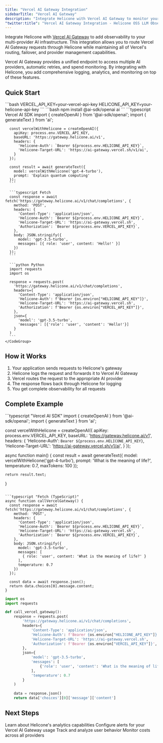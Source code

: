 ```yaml
---
title: "Vercel AI Gateway Integration"
sidebarTitle: "Vercel AI Gateway"
description: "Integrate Helicone with Vercel AI Gateway to monitor your multi-provider AI requests with comprehensive logging and analytics."
"twitter:title": "Vercel AI Gateway Integration - Helicone OSS LLM Observability"
---
```


Integrate Helicone with [Vercel AI Gateway](https://vercel.com/docs/ai-gateway) to add observability to your multi-provider AI infrastructure. This integration allows you to route Vercel AI Gateway requests through Helicone while maintaining all of Vercel's routing, failover, and provider management capabilities.

<Info>
Vercel AI Gateway provides a unified endpoint to access multiple AI providers, automatic retries, and spend monitoring. By integrating with Helicone, you add comprehensive logging, analytics, and monitoring on top of these features.
</Info>

## Quick Start

<Steps>
  <Step title="Set up environment variables">
    ```bash
    VERCEL_API_KEY=your-vercel-api-key
    HELICONE_API_KEY=your-helicone-api-key
    ```
  </Step>

  <Step title="Install Vercel AI SDK">
    ```bash
    npm install @ai-sdk/openai ai
    ```
  </Step>

  <Step title="Route requests through Helicone">
    <CodeGroup>
      ```typescript Vercel AI SDK
      import { createOpenAI } from '@ai-sdk/openai';
      import { generateText } from 'ai';

      const vercelWithHelicone = createOpenAI({
        apiKey: process.env.VERCEL_API_KEY,
        baseURL: 'https://gateway.helicone.ai/v1',
        headers: {
          'Helicone-Auth': `Bearer ${process.env.HELICONE_API_KEY}`,
          'Helicone-Target-URL': 'https://ai-gateway.vercel.sh/v1/ai',
        }
      });

      const result = await generateText({
        model: vercelWithHelicone('gpt-4-turbo'),
        prompt: 'Explain quantum computing'
      });
      ```

      ```typescript Fetch
      const response = await fetch('https://gateway.helicone.ai/v1/chat/completions', {
        method: 'POST',
        headers: {
          'Content-Type': 'application/json',
          'Helicone-Auth': `Bearer ${process.env.HELICONE_API_KEY}`,
          'Helicone-Target-URL': 'https://ai-gateway.vercel.sh',
          'Authorization': `Bearer ${process.env.VERCEL_API_KEY}`,
        },
        body: JSON.stringify({
          model: 'gpt-3.5-turbo',
          messages: [{ role: 'user', content: 'Hello!' }]
        })
      });
      ```

      ```python Python
      import requests
      import os

      response = requests.post(
        'https://gateway.helicone.ai/v1/chat/completions',
        headers={
          'Content-Type': 'application/json',
          'Helicone-Auth': f'Bearer {os.environ["HELICONE_API_KEY"]}',
          'Helicone-Target-URL': 'https://ai-gateway.vercel.sh',
          'Authorization': f'Bearer {os.environ["VERCEL_API_KEY"]}',
        },
        json={
          'model': 'gpt-3.5-turbo',
          'messages': [{'role': 'user', 'content': 'Hello!'}]
        }
      )
      ```
    </CodeGroup>
  </Step>
</Steps>

## How it Works

1. Your application sends requests to Helicone's gateway
2. Helicone logs the request and forwards it to Vercel AI Gateway
3. Vercel routes the request to the appropriate AI provider
4. The response flows back through Helicone for logging
5. You get complete observability for all requests

## Complete Example

<CodeGroup>
  ```typescript "Vercel AI SDK"
  import { createOpenAI } from '@ai-sdk/openai';
  import { generateText } from 'ai';

  const vercelWithHelicone = createOpenAI({
    apiKey: process.env.VERCEL_API_KEY,
    baseURL: 'https://gateway.helicone.ai/v1',
    headers: {
      'Helicone-Auth': `Bearer ${process.env.HELICONE_API_KEY}`,
      'Helicone-Target-URL': 'https://ai-gateway.vercel.sh/v1/ai',
    }
  });

  async function main() {
    const result = await generateText({
      model: vercelWithHelicone('gpt-4-turbo'),
      prompt: 'What is the meaning of life?',
      temperature: 0.7,
      maxTokens: 100
    });
    
    return result.text;
  }
  ```

  ```typescript "Fetch (TypeScript)"
  async function callVercelGateway() {
    const response = await fetch('https://gateway.helicone.ai/v1/chat/completions', {
      method: 'POST',
      headers: {
        'Content-Type': 'application/json',
        'Helicone-Auth': `Bearer ${process.env.HELICONE_API_KEY}`,
        'Helicone-Target-URL': 'https://ai-gateway.vercel.sh',
        'Authorization': `Bearer ${process.env.VERCEL_API_KEY}`,
      },
      body: JSON.stringify({
        model: 'gpt-3.5-turbo',
        messages: [
          { role: 'user', content: 'What is the meaning of life?' }
        ],
        temperature: 0.7
      })
    });

    const data = await response.json();
    return data.choices[0].message.content;
  }
  ```

  ```python Python
  import os
  import requests

  def call_vercel_gateway():
      response = requests.post(
          'https://gateway.helicone.ai/v1/chat/completions',
          headers={
              'Content-Type': 'application/json',
              'Helicone-Auth': f'Bearer {os.environ["HELICONE_API_KEY"]}',
              'Helicone-Target-URL': 'https://ai-gateway.vercel.sh',
              'Authorization': f'Bearer {os.environ["VERCEL_API_KEY"]}',
          },
          json={
              'model': 'gpt-3.5-turbo',
              'messages': [
                  {'role': 'user', 'content': 'What is the meaning of life?'}
              ],
              'temperature': 0.7
          }
      )
      
      data = response.json()
      return data['choices'][0]['message']['content']
  ```
</CodeGroup>

## Next Steps

<CardGroup cols={2}>
  <Card
    title="Explore Analytics"
    icon="chart-line"
    href="/features/analytics"
  >
    Learn about Helicone's analytics capabilities
  </Card>
  <Card
    title="Set Up Alerts"
    icon="bell"
    href="/features/alerts"
  >
    Configure alerts for your Vercel AI Gateway usage
  </Card>
  <Card
    title="User Tracking"
    icon="users"
    href="/features/user-tracking"
  >
    Track and analyze user behavior
  </Card>
  <Card
    title="Cost Analysis"
    icon="dollar-sign"
    href="/features/cost-analysis"
  >
    Monitor costs across all providers
  </Card>
</CardGroup>